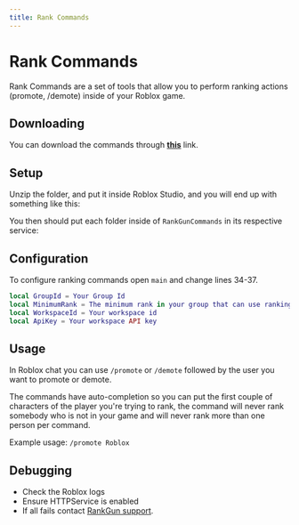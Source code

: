 ```yaml
---
title: Rank Commands
---
```



# Rank Commands

Rank Commands are a set of tools that allow you to perform ranking actions (promote, /demote) inside of your Roblox game.

## Downloading 


You can download the commands through **[this](https://docs.rankgun.works/assets/RankGunRobloxCommands.zip)** link.

## Setup

Unzip the folder, and put it inside Roblox Studio, and you will end up with something like this: 

<FileTree>
  <FileTree.Folder name="Workspace" defaultOpen>
    <FileTree.Folder name="RankGunCommands">
      <FileTree.File name="RG_RankCmd_Svr" />
      <FileTree.File name="RG_RankCmd_SPS" />
      <FileTree.File name="RG_RankCmd_RS" />
    </FileTree.Folder>
  </FileTree.Folder>
</FileTree>


You then should put each folder inside of ``RankGunCommands`` in its respective service: 

<FileTree>
  <FileTree.Folder name="ServerScriptService" defaultOpen>
      <FileTree.Folder name="RG_RankCmd_Svr" />
  </FileTree.Folder>
  <FileTree.Folder name="StarterPlayerScripts" defaultOpen>
      <FileTree.Folder name="RG_RankCmd_SPS" />
  </FileTree.Folder>
  <FileTree.Folder name="ReplicatedStorage" defaultOpen>
      <FileTree.Folder name="RG_RankCmd_RS" />
  </FileTree.Folder>
</FileTree>

## Configuration 


To configure ranking commands open ``main`` and change lines 34-37. 

```lua
local GroupId = Your Group Id
local MinimumRank = The minimum rank in your group that can use ranking commands
local WorkspaceId = Your workspace id 
local ApiKey = Your workspace API key
```

## Usage

In Roblox chat you can use ``/promote`` or ``/demote`` followed by the user you want to promote or demote. 

The commands have auto-completion so you can put the first couple of characters of the player you're trying to rank, the command will never rank somebody who is not in your game and will never rank more than one person per command. 

Example usage: ``/promote Roblox``

## Debugging 

* Check the Roblox logs 
* Ensure HTTPService is enabled
* If all fails contact [RankGun support](https://app.rankgun.works/).
